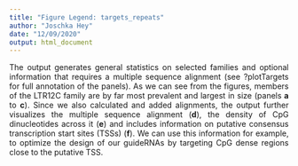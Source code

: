 ```yaml
---
title: "Figure Legend: targets_repeats"
author: "Joschka Hey"
date: "12/09/2020"
output: html_document
---
```


<style>
body {
text-align: justify;
}
</style>


The output generates general statistics on selected families and optional information that requires a multiple sequence alignment (see ?plotTargets for full annotation of the panels). As we can see from the figures, members of the LTR12C family are by far most prevalent and largest in size (panels **a** to **c**). Since we also calculated and added alignments, the output further visualizes the multiple sequence alignment (**d**), the density of CpG dinucleotides across it (**e**) and includes information on putative consensus transcription start sites (TSSs) (**f**). We can use this information for example, to optimize the design of our guideRNAs by targeting CpG dense regions close to the putative TSS.

